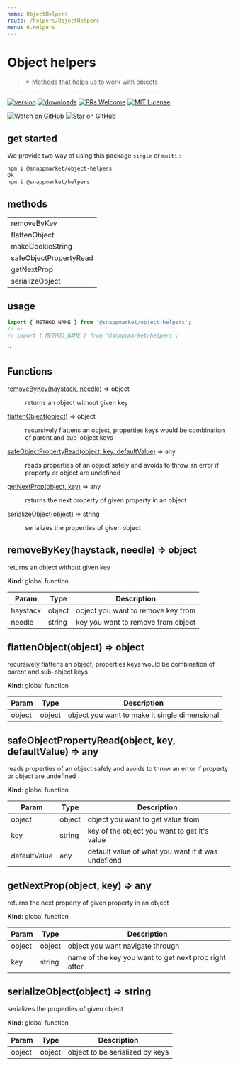 ```yaml
---
name: ObjectHelpers
route: /helpers/ObjectHelpers
menu: 6.Helpers
---
```



# Object helpers
> ✴ Methods that helps us to work with objects
----

[![version](https://img.shields.io/npm/v/@snappmarket/object-helpers.svg?style=flat-square)](https://www.npmjs.com/package/@snappmarket/object-helpers)
[![downloads](https://img.shields.io/npm/dm/@snappmarket/object-helpers.svg?style=flat-square)](http://www.npmtrends.com/@snappmarket/object-helpers)
[![PRs Welcome](https://img.shields.io/badge/PRs-welcome-brightgreen.svg?style=flat-square)](http://makeapullrequest.com)
[![MIT License](https://img.shields.io/npm/l/@snappmarket/object-helpers.svg?style=flat-square)](https://github.com/snappmarket/frontend-toolbox/tree/master/packages/useDidUpdateEffect/blob/master/LICENSE.md)

[![Watch on GitHub](https://img.shields.io/github/watchers/snappmarket/frontend-toolbox.svg?style=social)](https://github.com/snappmarket/frontend-toolbox/watchers)
[![Star on GitHub](https://img.shields.io/github/stars/snappmarket/frontend-toolbox.svg?style=social)](https://github.com/snappmarket/frontend-toolbox/stargazers)

## get started
We provide two way of using this package `single` or `multi` :
```bash
npm i @snappmarket/object-helpers
OR
npm i @snappmarket/helpers
```

## methods
|        |
| ------ |
| removeByKey                                                 |
| flattenObject                                                 |
| makeCookieString                                                 |
| safeObjectPropertyRead                                                 |
| getNextProp                                                 |
| serializeObject                                                 |

## usage
```javascript
import { METHOD_NAME } from '@snappmarket/object-helpers';
// or
// import { METHOD_NAME } from '@snappmarket/helpers';
```
``

## Functions

<dl>
<dt><a href="#removeByKey">removeByKey(haystack, needle)</a> ⇒ object</dt>
<dd><p>returns an object without given key</p>
</dd>
<dt><a href="#flattenObject">flattenObject(object)</a> ⇒ object</dt>
<dd><p>recursively flattens an object, properties keys would be combination of parent and sub-object keys</p>
</dd>
<dt><a href="#safeObjectPropertyRead">safeObjectPropertyRead(object, key, defaultValue)</a> ⇒ any</dt>
<dd><p>reads properties of an object safely and avoids to throw an error if property or object are undefined</p>
</dd>
<dt><a href="#getNextProp">getNextProp(object, key)</a> ⇒ any</dt>
<dd><p>returns the next property of given property in an object</p>
</dd>
<dt><a href="#serializeObject">serializeObject(object)</a> ⇒ string</dt>
<dd><p>serializes the properties of given object</p>
</dd>
</dl>

<a name="removeByKey"></a>

## removeByKey(haystack, needle) ⇒ object
returns an object without given key

**Kind**: global function  

| Param | Type | Description |
| --- | --- | --- |
| haystack | object | object you want to remove key from |
| needle | string | key you want to remove from object |

<a name="flattenObject"></a>

## flattenObject(object) ⇒ object
recursively flattens an object, properties keys would be combination of parent and sub-object keys

**Kind**: global function  

| Param | Type | Description |
| --- | --- | --- |
| object | object | object you want to make it single dimensional |

<a name="safeObjectPropertyRead"></a>

## safeObjectPropertyRead(object, key, defaultValue) ⇒ any
reads properties of an object safely and avoids to throw an error if property or object are undefined

**Kind**: global function  

| Param | Type | Description |
| --- | --- | --- |
| object | object | object you want to get value from |
| key | string | key of the object you want to get it's value |
| defaultValue | any | default value of what you want if it was undefiend |

<a name="getNextProp"></a>

## getNextProp(object, key) ⇒ any
returns the next property of given property in an object

**Kind**: global function  

| Param | Type | Description |
| --- | --- | --- |
| object | object | object you want navigate through |
| key | string | name of the key you want to get next prop right after |

<a name="serializeObject"></a>

## serializeObject(object) ⇒ string
serializes the properties of given object

**Kind**: global function  

| Param | Type | Description |
| --- | --- | --- |
| object | object | object to be serialized by keys |

